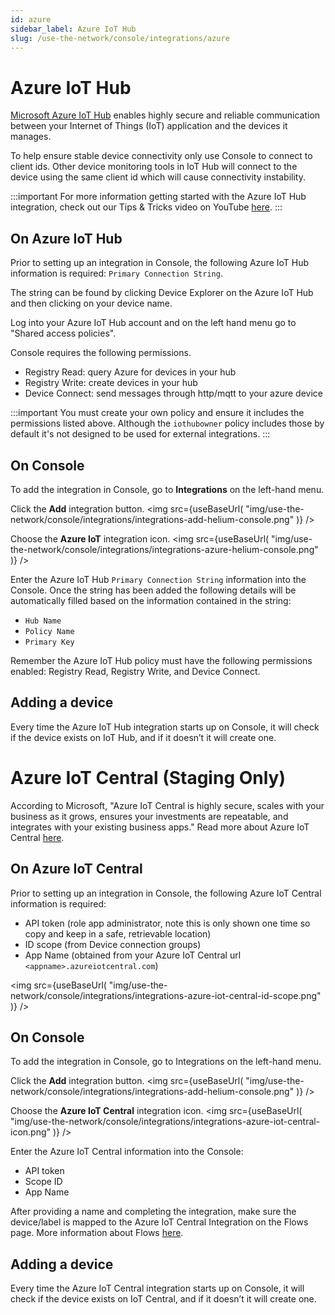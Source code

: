 ```yaml
---
id: azure
sidebar_label: Azure IoT Hub
slug: /use-the-network/console/integrations/azure
---
```


# Azure IoT Hub


[Microsoft Azure IoT Hub](https://azure.microsoft.com/en-us/overview/iot/#overview) enables highly secure and reliable communication between your Internet of Things (IoT) application and the devices it manages.

To help ensure stable device connectivity only use Console to connect to client ids. Other device monitoring tools in IoT Hub will connect to the device using the same client id which will cause connectivity instability. 

:::important 
For more information getting started with the Azure IoT Hub integration, check out our Tips & Tricks video on YouTube [here](https://youtu.be/emJ88cGF-Ew).
:::

## On Azure IoT Hub
Prior to setting up an integration in Console, the following Azure IoT Hub information is required: `Primary Connection String`.

The string can be found by clicking Device Explorer on the Azure IoT Hub and then clicking on your device name. 

Log into your Azure IoT Hub account and on the left hand menu go to "Shared access policies".

Console requires the following permissions.
- Registry Read: query Azure for devices in your hub
- Registry Write: create devices in your hub
- Device Connect: send messages through http/mqtt to your azure device

:::important 
You must create your own policy and ensure it includes the permissions listed above. Although the `iothubowner` policy includes those by default it's not designed to be used for external integrations.
:::

## On Console
To add the integration in Console, go to **Integrations** on the left-hand menu.

Click the **Add** integration button.
<img
  src={useBaseUrl(
    "img/use-the-network/console/integrations/integrations-add-helium-console.png"
  )}
/>


Choose the **Azure IoT** integration icon.
<img
  src={useBaseUrl(
    "img/use-the-network/console/integrations/integrations-azure-helium-console.png"
  )}
/>

Enter the Azure IoT Hub `Primary Connection String` information into the Console. Once the string has been added the following details will be automatically filled based on the information contained in the string:

- `Hub Name`
- `Policy Name`
- `Primary Key`

Remember the Azure IoT Hub policy must have the following permissions enabled: Registry Read, Registry Write, and Device Connect. 

## Adding a device
Every time the Azure IoT Hub integration starts up on Console, it will check if the device exists on IoT Hub, and if it doesn’t it will create one. 

# Azure IoT Central (Staging Only)

According to Microsoft, "Azure IoT Central is highly secure, scales with your business as it grows, ensures your investments are repeatable, and integrates with your existing business apps." Read more about Azure IoT Central [here](https://azure.microsoft.com/en-us/services/iot-central/).
 
## On Azure IoT Central 
Prior to setting up an integration in Console, the following Azure IoT Central information is required:

- API token (role app administrator, note this is only shown one time so copy and keep in a safe, retrievable location)
- ID scope (from Device connection groups)
- App Name (obtained from your Azure IoT Central url `<appname>.azureiotcentral.com`)

<img
  src={useBaseUrl(
    "img/use-the-network/console/integrations/integrations-azure-iot-central-id-scope.png"
  )}
/>

## On Console
To add the integration in Console, go to Integrations on the left-hand menu.

Click the **Add** integration button.
<img
  src={useBaseUrl(
    "img/use-the-network/console/integrations/integrations-add-helium-console.png"
  )}
/>

Choose the **Azure IoT Central** integration icon.
<img
  src={useBaseUrl(
    "img/use-the-network/console/integrations/integrations-azure-iot-central-icon.png"
  )}
/>


Enter the Azure IoT Central information into the Console:
- API token
- Scope ID
- App Name

After providing a name and completing the integration, make sure the device/label is mapped to the Azure IoT Central Integration on the Flows page. More information about Flows [here](https://docs.helium.com/use-the-network/console/flows/).

## Adding a device
Every time the Azure IoT Central integration starts up on Console, it will check if the device exists on IoT Central, and if it doesn’t it will create one. 